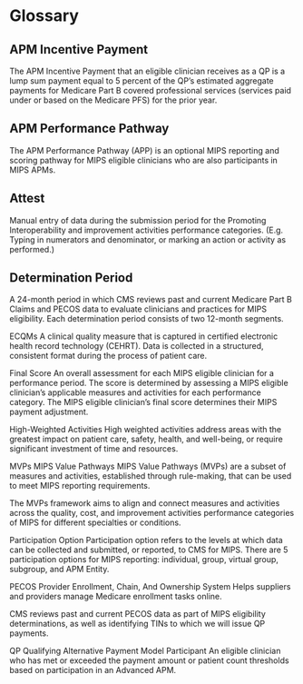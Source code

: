 # Glossary

## APM Incentive Payment

The APM Incentive Payment that an eligible clinician receives as a QP is a lump sum payment equal to 5 percent of the QP’s estimated aggregate payments for Medicare Part B covered professional services (services paid under or based on the Medicare PFS) for the prior year.

## APM Performance Pathway

The APM Performance Pathway (APP) is an optional MIPS reporting and scoring pathway for MIPS eligible clinicians who are also participants in MIPS APMs.

## Attest

Manual entry of data during the submission period for the Promoting Interoperability and improvement activities performance categories. (E.g. Typing in numerators and denominator, or marking an action or activity as performed.)

## Determination Period

A 24-month period in which CMS reviews past and current Medicare Part B Claims and PECOS data to evaluate clinicians and practices for MIPS eligibility. Each determination period consists of two 12-month segments.

ECQMs
A clinical quality measure that is captured in certified electronic health record technology (CEHRT). Data is collected in a structured, consistent format during the process of patient care.

Final Score
An overall assessment for each MIPS eligible clinician for a performance period. The score is determined by assessing a MIPS eligible clinician’s applicable measures and activities for each performance category. The MIPS eligible clinician’s final score determines their MIPS payment adjustment.

High-Weighted Activities
High weighted activities address areas with the greatest impact on patient care, safety, health, and well-being, or require significant investment of time and resources.

MVPs
MIPS Value Pathways
MIPS Value Pathways (MVPs) are a subset of measures and activities, established through rule-making, that can be used to meet MIPS reporting requirements.

The MVPs framework aims to align and connect measures and activities across the quality, cost, and improvement activities performance categories of MIPS for different specialties or conditions.

Participation Option
Participation option refers to the levels at which data can be collected and submitted, or reported, to CMS for MIPS. There are 5 participation options for MIPS reporting: individual, group, virtual group, subgroup, and APM Entity.


PECOS
Provider Enrollment, Chain, And Ownership System
Helps suppliers and providers manage Medicare enrollment tasks online.

CMS reviews past and current PECOS data as part of MIPS eligibility determinations, as well as identifying TINs to which we will issue QP payments.

QP
Qualifying Alternative Payment Model Participant
An eligible clinician who has met or exceeded the payment amount or patient count thresholds based on participation in an Advanced APM.